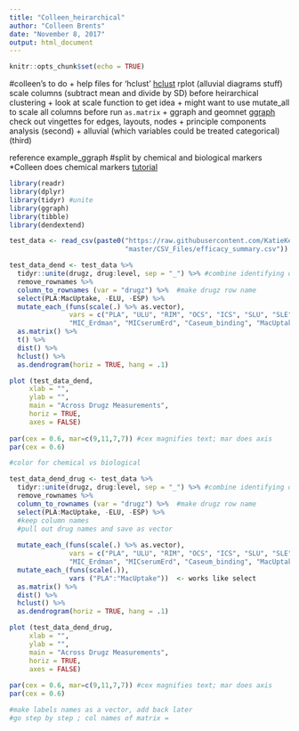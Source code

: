 ```yaml
---
title: "Colleen_heirarchical"
author: "Colleen Brents"
date: "November 8, 2017"
output: html_document
---
```


```r
knitr::opts_chunk$set(echo = TRUE)
```
#colleen's to do
+ help files for 'hclust'
[hclust](https://stat.ethz.ch/R-manual/R-devel/library/stats/html/hclust.html)
rplot (alluvial diagrams stuff)
scale columns (subtract mean and divide by SD) before heirarchical clustering
+ look at scale function to get idea 
+ might want to use mutate_all to scale all columns before run `as.matrix` 
+ ggraph and geomnet 
[ggraph](https://cran.r-project.org/web/packages/ggraph/index.html) 
check out vingettes for edges,  layouts, nodes 
+ principle components analysis (second)
+ alluvial (which variables could be treated categorical) (third)

reference example_ggraph 
#split by chemical and biological markers 
*Colleen does chemical markers 
[tutorial](http://www.sthda.com/english/articles/28-hierarchical-clustering-essentials/92-visualizing-dendrograms-ultimate-guide/)

```r
library(readr)
library(dplyr)
library(tidyr) #unite
library(ggraph)
library(tibble)
library(dendextend)
```

```r
test_data <- read_csv(paste0("https://raw.githubusercontent.com/KatieKey/input_output_shiny_group/",
                             "master/CSV_Files/efficacy_summary.csv"))

test_data_dend <- test_data %>% 
  tidyr::unite(drugz, drug:level, sep = "_") %>% #combine identifying data into one column, 
  remove_rownames %>% 
  column_to_rownames (var = "drugz") %>%  #make drugz row name 
  select(PLA:MacUptake, -ELU, -ESP) %>%
  mutate_each_(funs(scale(.) %>% as.vector),
               vars = c("PLA", "ULU", "RIM", "OCS", "ICS", "SLU", "SLE", "cLogP", "huPPB","muPPB",
               "MIC_Erdman", "MICserumErd", "Caseum_binding", "MacUptake")) %>% 
  as.matrix() %>% 
  t() %>% 
  dist() %>% 
  hclust() %>% 
  as.dendrogram(horiz = TRUE, hang = .1)

plot (test_data_dend,
     xlab = "",
     ylab = "",
     main = "Across Drugz Measurements",
     horiz = TRUE,
     axes = FALSE)
     
par(cex = 0.6, mar=c(9,11,7,7)) #cex magnifies text; mar does axis 
par(cex = 0.6)

#color for chemical vs biological 
```

```r
test_data_dend_drug <- test_data %>% 
  tidyr::unite(drugz, drug:level, sep = "_") %>% #combine identifying data into one column, 
  remove_rownames %>% 
  column_to_rownames (var = "drugz") %>%  #make drugz row name 
  select(PLA:MacUptake, -ELU, -ESP) %>%
  #keep column names
  #pull out drug names and save as vector 
  
  mutate_each_(funs(scale(.) %>% as.vector),
               vars = c("PLA", "ULU", "RIM", "OCS", "ICS", "SLU", "SLE", "cLogP", "huPPB","muPPB",
               "MIC_Erdman", "MICserumErd", "Caseum_binding", "MacUptake")) %>% 
  mutate_each_(funs(scale(.)),
               vars ("PLA":"MacUptake"))  <- works like select 
  as.matrix() %>% 
  dist() %>% 
  hclust() %>% 
  as.dendrogram(horiz = TRUE, hang = .1)

plot (test_data_dend_drug,
     xlab = "",
     ylab = "",
     main = "Across Drugz Measurements",
     horiz = TRUE,
     axes = FALSE)
     
par(cex = 0.6, mar=c(9,11,7,7)) #cex magnifies text; mar does axis 
par(cex = 0.6)

#make labels names as a vector, add back later 
#go step by step ; col names of matrix = 
```

